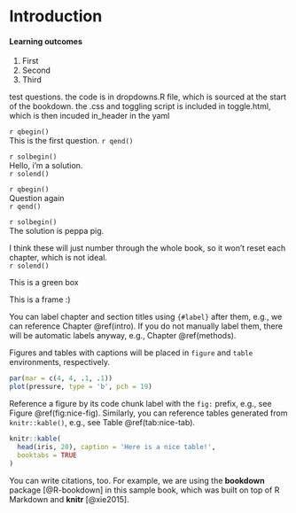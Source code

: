 # Introduction {#intro}

<div class="lo">
#### Learning outcomes {-}

1. First
2. Second
3. Third
</div>


test questions.	
the code is in dropdowns.R file, which is sourced at the start of the bookdown.	
the .css and toggling script is included in toggle.html, which is then incuded in_header in the yaml

`r qbegin()`	
This is the first question.	
`r qend()`	

`r solbegin()`	
Hello, i'm a solution.	
`r solend()`	

`r qbegin()`	
Question again	
`r qend()`	

`r solbegin()`	
The solution is peppa pig. 	

I think these will just number through the whole book, so it won't reset each chapter, which is not ideal. 	
`r solend()`	

:::green	
This is a green box	
:::	

:::frame	
This is a frame :)	
:::	


You can label chapter and section titles using `{#label}` after them, e.g., we can reference Chapter \@ref(intro). If you do not manually label them, there will be automatic labels anyway, e.g., Chapter \@ref(methods).

Figures and tables with captions will be placed in `figure` and `table` environments, respectively.

```r
par(mar = c(4, 4, .1, .1))
plot(pressure, type = 'b', pch = 19)
```

Reference a figure by its code chunk label with the `fig:` prefix, e.g., see Figure \@ref(fig:nice-fig). Similarly, you can reference tables generated from `knitr::kable()`, e.g., see Table \@ref(tab:nice-tab).

```r
knitr::kable(
  head(iris, 20), caption = 'Here is a nice table!',
  booktabs = TRUE
)
```

You can write citations, too. For example, we are using the **bookdown** package [@R-bookdown] in this sample book, which was built on top of R Markdown and **knitr** [@xie2015].
